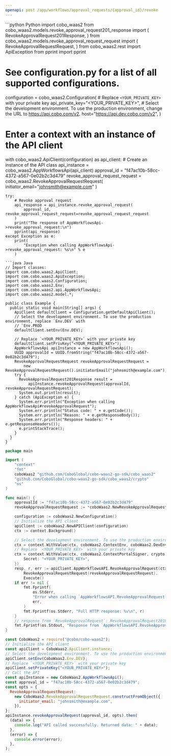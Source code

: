 ```yaml
---
openapi: post /app/workflows/approval_requests/{approval_id}/revoke
---
```


<RequestExample>
```python Python
import cobo_waas2
from cobo_waas2.models.revoke_approval_request201_response import (
    RevokeApprovalRequest201Response,
)
from cobo_waas2.models.revoke_approval_request_request import (
    RevokeApprovalRequestRequest,
)
from cobo_waas2.rest import ApiException
from pprint import pprint

# See configuration.py for a list of all supported configurations.
configuration = cobo_waas2.Configuration(
    # Replace `<YOUR_PRIVATE_KEY>` with your private key
    api_private_key="<YOUR_PRIVATE_KEY>",
    # Select the development environment. To use the production environment, change the URL to https://api.cobo.com/v2.
    host="https://api.dev.cobo.com/v2",
)
# Enter a context with an instance of the API client
with cobo_waas2.ApiClient(configuration) as api_client:
    # Create an instance of the API class
    api_instance = cobo_waas2.AppWorkflowsApi(api_client)
    approval_id = "f47ac10b-58cc-4372-a567-0e02b2c3d479"
    revoke_approval_request_request = cobo_waas2.RevokeApprovalRequestRequest(
        initiator_email="johnsmith@example.com"
    )

    try:
        # Revoke approval request
        api_response = api_instance.revoke_approval_request(
            approval_id, revoke_approval_request_request=revoke_approval_request_request
        )
        print("The response of AppWorkflowsApi->revoke_approval_request:\n")
        pprint(api_response)
    except Exception as e:
        print(
            "Exception when calling AppWorkflowsApi->revoke_approval_request: %s\n" % e
        )

```
```java Java
// Import classes:
import com.cobo.waas2.ApiClient;
import com.cobo.waas2.ApiException;
import com.cobo.waas2.Configuration;
import com.cobo.waas2.Env;
import com.cobo.waas2.api.AppWorkflowsApi;
import com.cobo.waas2.model.*;

public class Example {
  public static void main(String[] args) {
    ApiClient defaultClient = Configuration.getDefaultApiClient();
    // Select the development environment. To use the production environment, replace `Env.DEV` with
    // `Env.PROD
    defaultClient.setEnv(Env.DEV);

    // Replace `<YOUR_PRIVATE_KEY>` with your private key
    defaultClient.setPrivKey("<YOUR_PRIVATE_KEY>");
    AppWorkflowsApi apiInstance = new AppWorkflowsApi();
    UUID approvalId = UUID.fromString("f47ac10b-58cc-4372-a567-0e02b2c3d479");
    RevokeApprovalRequestRequest revokeApprovalRequestRequest =
        new RevokeApprovalRequestRequest().initiatorEmail("johnsmith@example.com");
    try {
      RevokeApprovalRequest201Response result =
          apiInstance.revokeApprovalRequest(approvalId, revokeApprovalRequestRequest);
      System.out.println(result);
    } catch (ApiException e) {
      System.err.println("Exception when calling AppWorkflowsApi#revokeApprovalRequest");
      System.err.println("Status code: " + e.getCode());
      System.err.println("Reason: " + e.getResponseBody());
      System.err.println("Response headers: " + e.getResponseHeaders());
      e.printStackTrace();
    }
  }
}

```
```go Go
package main

import (
	"context"
	"fmt"
	coboWaas2 "github.com/CoboGlobal/cobo-waas2-go-sdk/cobo_waas2"
	"github.com/CoboGlobal/cobo-waas2-go-sdk/cobo_waas2/crypto"
	"os"
)

func main() {
	approvalId := "f47ac10b-58cc-4372-a567-0e02b2c3d479"
	revokeApprovalRequestRequest := *coboWaas2.NewRevokeApprovalRequestRequest("johnsmith@example.com")

	configuration := coboWaas2.NewConfiguration()
	// Initialize the API client
	apiClient := coboWaas2.NewAPIClient(configuration)
	ctx := context.Background()

	// Select the development environment. To use the production environment, replace coboWaas2.DevEnv with coboWaas2.ProdEnv
	ctx = context.WithValue(ctx, coboWaas2.ContextEnv, coboWaas2.DevEnv)
	// Replace `<YOUR_PRIVATE_KEY>` with your private key
	ctx = context.WithValue(ctx, coboWaas2.ContextPortalSigner, crypto.Ed25519Signer{
		Secret: "<YOUR_PRIVATE_KEY>",
	})
	resp, r, err := apiClient.AppWorkflowsAPI.RevokeApprovalRequest(ctx, approvalId).
		RevokeApprovalRequestRequest(revokeApprovalRequestRequest).
		Execute()
	if err != nil {
		fmt.Fprintf(
			os.Stderr,
			"Error when calling `AppWorkflowsAPI.RevokeApprovalRequest``: %v\n",
			err,
		)
		fmt.Fprintf(os.Stderr, "Full HTTP response: %v\n", r)
	}
	// response from `RevokeApprovalRequest`: RevokeApprovalRequest201Response
	fmt.Fprintf(os.Stdout, "Response from `AppWorkflowsAPI.RevokeApprovalRequest`: %v\n", resp)
}

```
```javascript JavaScript
const CoboWaas2 = require("@cobo/cobo-waas2");
// Initialize the API client
const apiClient = CoboWaas2.ApiClient.instance;
// Select the development environment. To use the production environment, replace `Env.DEV` with `Env.PROD`
apiClient.setEnv(CoboWaas2.Env.DEV);
// Replace `<YOUR_PRIVATE_KEY>` with your private key
apiClient.setPrivateKey("<YOUR_PRIVATE_KEY>");
// Call the API
const apiInstance = new CoboWaas2.AppWorkflowsApi();
const approval_id = "f47ac10b-58cc-4372-a567-0e02b2c3d479";
const opts = {
  RevokeApprovalRequestRequest:
    new CoboWaas2.RevokeApprovalRequestRequest.constructFromObject({
      initiator_email: "johnsmith@example.com",
    }),
};
apiInstance.revokeApprovalRequest(approval_id, opts).then(
  (data) => {
    console.log("API called successfully. Returned data: " + data);
  },
  (error) => {
    console.error(error);
  },
);

```
</RequestExample>